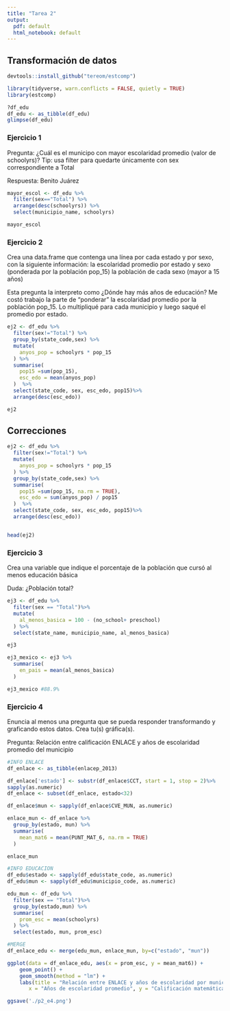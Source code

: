 ```yaml
---
title: "Tarea 2"
output:
  pdf: default
  html_notebook: default
---
```


## Transformación de datos

```r
devtools::install_github("tereom/estcomp")
```

```r
library(tidyverse, warn.conflicts = FALSE, quietly = TRUE)
library(estcomp)
```


```r
?df_edu
df_edu <- as_tibble(df_edu)
glimpse(df_edu)
```


### Ejercicio 1
Pregunta: ¿Cuál es el municipo con mayor escolaridad promedio (valor de schoolyrs)? Tip: usa filter para quedarte únicamente con sex correspondiente a Total

Respuesta: Benito Juárez

```r
mayor_escol <- df_edu %>%
  filter(sex=="Total") %>%
  arrange(desc(schoolyrs)) %>%
  select(municipio_name, schoolyrs)

mayor_escol
```


### Ejercicio 2
Crea una data.frame que contenga una línea por cada estado y por sexo, con la siguiente información:
la escolaridad promedio por estado y sexo (ponderada por la población pop_15)
la población de cada sexo (mayor a 15 años)


Esta pregunta la interpreto como ¿Dónde hay más años de educación? Me costó trabajo la parte de "ponderar" la escolaridad promedio por la población pop_15. Lo multipliqué para cada municipio y luego saqué el promedio por estado.

```r
ej2 <- df_edu %>%
  filter(sex!="Total") %>%
  group_by(state_code,sex) %>%
  mutate(
    anyos_pop = schoolyrs * pop_15
  ) %>%
  summarise(
    pop15 =sum(pop_15),
    esc_edo = mean(anyos_pop)
  )  %>%
  select(state_code, sex, esc_edo, pop15)%>%
  arrange(desc(esc_edo))

ej2

```

## Correcciones
```r
ej2 <- df_edu %>%
  filter(sex!="Total") %>%
  mutate(
    anyos_pop = schoolyrs * pop_15
  ) %>%
  group_by(state_code,sex) %>%
  summarise(
    pop15 =sum(pop_15, na.rm = TRUE),
    esc_edo = sum(anyos_pop) / pop15
  )  %>%
  select(state_code, sex, esc_edo, pop15)%>%
  arrange(desc(esc_edo))


head(ej2)
```



### Ejercicio 3
Crea una variable que indique el porcentaje de la población que cursó al menos educación básica

Duda: ¿Población total?

```r
ej3 <- df_edu %>%
  filter(sex == "Total")%>% 
  mutate(
    al_menos_basica = 100 - (no_school+ preschool)
  ) %>% 
  select(state_name, municipio_name, al_menos_basica)

ej3

ej3_mexico <- ej3 %>%
  summarise(
    en_pais = mean(al_menos_basica)
  )

ej3_mexico #88.9%
```

### Ejercicio 4
Enuncia al menos una pregunta que se pueda responder transformando y graficando estos datos. Crea tu(s) gráfica(s).

Pregunta: Relación entre calificación ENLACE y años de escolaridad promedio del municipio

```r
#INFO ENLACE
df_enlace <- as_tibble(enlacep_2013)

df_enlace['estado'] <- substr(df_enlace$CCT, start = 1, stop = 2)%>% 
sapply(as.numeric)
df_enlace <- subset(df_enlace, estado<32)

df_enlace$mun <- sapply(df_enlace$CVE_MUN, as.numeric)

enlace_mun <- df_enlace %>% 
  group_by(estado, mun) %>% 
  summarise(
    mean_mat6 = mean(PUNT_MAT_6, na.rm = TRUE)
  )

enlace_mun 

#INFO EDUCACION
df_edu$estado <- sapply(df_edu$state_code, as.numeric)
df_edu$mun <- sapply(df_edu$municipio_code, as.numeric)

edu_mun <- df_edu %>%
  filter(sex == "Total")%>%
  group_by(estado,mun) %>%
  summarise(
    prom_esc = mean(schoolyrs)
  ) %>% 
  select(estado, mun, prom_esc)

#MERGE
df_enlace_edu <- merge(edu_mun, enlace_mun, by=c("estado", "mun"))

```


```r
ggplot(data = df_enlace_edu, aes(x = prom_esc, y = mean_mat6)) +
    geom_point() + 
    geom_smooth(method = "lm") + 
    labs(title = "Relación entre ENLACE y años de escolaridad por municipio", 
       x = "Años de escolaridad promedio", y = "Calificación matemáticas sexto de primaria")

ggsave('./p2_e4.png')
```

